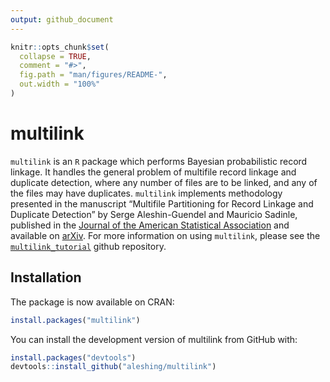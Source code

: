 ```yaml
---
output: github_document
---
```


<!-- README.md is generated from README.Rmd. Please edit that file -->

```r
knitr::opts_chunk$set(
  collapse = TRUE,
  comment = "#>",
  fig.path = "man/figures/README-",
  out.width = "100%"
)
```

# multilink

<!-- badges: start -->
<!-- badges: end -->

`multilink` is an `R` package which performs Bayesian probabilistic record 
linkage. It handles the general problem of multifile record linkage 
and duplicate detection, where any number of files are to be linked, and any of 
the files may have duplicates. `multilink` implements methodology presented 
in the manuscript "Multifile Partitioning for Record Linkage and Duplicate 
Detection" by Serge Aleshin-Guendel and Mauricio Sadinle, published in the 
[Journal of the American Statistical Association](https://doi.org/10.1080/01621459.2021.2013242) and available on [arXiv](https://arxiv.org/abs/2110.03839v1). For more information on using 
`multilink`, please see the [`multilink_tutorial`](https://github.com/aleshing/multilink_tutorial/tree/main)
github repository.

## Installation

The package is now available on CRAN:
``` r
install.packages("multilink")
```

You can install the development version of multilink from GitHub with:
``` r
install.packages("devtools")
devtools::install_github("aleshing/multilink")
```

<!-- ## Example -->


<!-- ```{r example} -->
<!-- library(multilink) -->
<!-- ## basic example code -->
<!-- ``` -->

